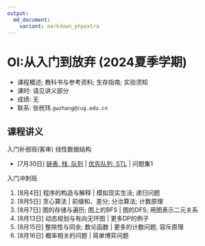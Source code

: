 ```yaml
---
output: 
  md_document:
    variant: markdown_phpextra
---
```


# OI:从入门到放弃 (2024夏季学期)

-   课程概述; 教科书与参考资料; 生存指南; 实验须知
-   课时: 请见讲义部分
-   成绩: 无
-   联系: 张桄玮 `gwzhang@cug.edu.cn`

## 课程讲义

入门补弱班(客串) 线性数据结构

-   [7月30日] [链表, 栈, 队列](./slides/lin-ds.html) \| [优先队列, STL](./slides/pqueue-stl.html) \| 问题集1

入门冲刺班

1.  [8月4日] 程序的构造与解释 \| 模拟现实生活; 递归问题
2.  [8月5日] 贪心算法 \| 前缀和、差分; 分治算法; 计数原理
3.  [8月7日] 图的存储与遍历; 图上的BFS \| 图的DFS; 用图表示二元关系
4.  [8月13日] 动态规划与有向无环图 \| 更多DP的例子
5.  [8月15日] 整除性与同余; 数论函数 \| 更多的计数问题; 容斥原理
6.  [8月16日] 概率相关的问题 \| 简单博弈问题

